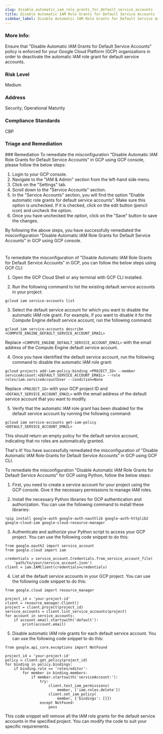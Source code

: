 ```yaml
---
slug: disable_automatic_iam_role_grants_for_default_service_accounts
title: Disable Automatic IAM Role Grants for Default Service Accounts
sidebar_label: Disable Automatic IAM Role Grants for Default Service Accounts
---
```


### More Info:

Ensure that "Disable Automatic IAM Grants for Default Service Accounts" policy is enforced for your Google Cloud Platform (GCP) organizations in order to deactivate the automatic IAM role grant for default service accounts.

### Risk Level

Medium

### Address

Security, Operational Maturity

### Compliance Standards

CBP

### Triage and Remediation
<Tabs>
<Tab title='Remediation'>
### Remediation

<AccordionGroup>
<Accordion title='Using Console' defaultOpen='true'>
To remediate the misconfiguration "Disable Automatic IAM Role Grants for Default Service Accounts" in GCP using GCP console, please follow the below steps:

1. Login to your GCP console.
2. Navigate to the "IAM & Admin" section from the left-hand side menu.
3. Click on the "Settings" tab.
4. Scroll down to the "Service Accounts" section.
5. In the "Service Accounts" section, you will find the option "Enable automatic role grants for default service accounts". Make sure this option is unchecked. If it is checked, click on the edit button (pencil icon) and uncheck the option.
6. Once you have unchecked the option, click on the "Save" button to save the changes.

By following the above steps, you have successfully remediated the misconfiguration "Disable Automatic IAM Role Grants for Default Service Accounts" in GCP using GCP console.

#
</Accordion>

<Accordion title='Using CLI'>
To remediate the misconfiguration of "Disable Automatic IAM Role Grants for Default Service Accounts" in GCP, you can follow the below steps using GCP CLI:

1. Open the GCP Cloud Shell or any terminal with GCP CLI installed.

2. Run the following command to list the existing default service accounts in your project:

```
gcloud iam service-accounts list
```

3. Select the default service account for which you want to disable the automatic IAM role grant. For example, if you want to disable it for the Compute Engine default service account, run the following command:

```
gcloud iam service-accounts describe <COMPUTE_ENGINE_DEFAULT_SERVICE_ACCOUNT_EMAIL>
```

Replace `<COMPUTE_ENGINE_DEFAULT_SERVICE_ACCOUNT_EMAIL>` with the email address of the Compute Engine default service account.

4. Once you have identified the default service account, run the following command to disable the automatic IAM role grant:

```
gcloud projects add-iam-policy-binding <PROJECT_ID> --member serviceAccount:<DEFAULT_SERVICE_ACCOUNT_EMAIL> --role roles/iam.serviceAccountUser --condition=None
```

Replace `<PROJECT_ID>` with your GCP project ID and `<DEFAULT_SERVICE_ACCOUNT_EMAIL>` with the email address of the default service account that you want to modify.

5. Verify that the automatic IAM role grant has been disabled for the default service account by running the following command:

```
gcloud iam service-accounts get-iam-policy <DEFAULT_SERVICE_ACCOUNT_EMAIL>
```

This should return an empty policy for the default service account, indicating that no roles are automatically granted. 

That's it! You have successfully remediated the misconfiguration of "Disable Automatic IAM Role Grants for Default Service Accounts" in GCP using GCP CLI.
</Accordion>

<Accordion title='Using Python'>
To remediate the misconfiguration "Disable Automatic IAM Role Grants for Default Service Accounts" for GCP using Python, follow the below steps:

1. First, you need to create a service account for your project using the GCP console. Give it the necessary permissions to manage IAM roles.

2. Install the necessary Python libraries for GCP authentication and authorization. You can use the following command to install these libraries:

```
!pip install google-auth google-auth-oauthlib google-auth-httplib2 google-cloud-iam google-cloud-resource-manager
```

3. Authenticate and authorize your Python script to access your GCP project. You can use the following code snippet to do this:

```
from google.oauth2 import service_account
from google.cloud import iam

credentials = service_account.Credentials.from_service_account_file(
    'path/to/your/service_account.json')
client = iam.IAMClient(credentials=credentials)
```

4. List all the default service accounts in your GCP project. You can use the following code snippet to do this:

```
from google.cloud import resource_manager

project_id = 'your-project-id'
client = resource_manager.Client()
project = client.project(project_id)
service_accounts = client.list_service_accounts(project)
for account in service_accounts:
    if account.email.startswith('default'):
        print(account.email)
```

5. Disable automatic IAM role grants for each default service account. You can use the following code snippet to do this:

```
from google.api_core.exceptions import NotFound

project_id = 'your-project-id'
policy = client.get_policy(project_id)
for binding in policy.bindings:
    if binding.role == 'roles/editor':
        for member in binding.members:
            if member.startswith('serviceAccount:'):
                try:
                    client.test_iam_permissions(
                        member, ['iam.roles.delete'])
                    client.set_iam_policy(
                        member, {'bindings': []})
                except NotFound:
                    pass
```

This code snippet will remove all the IAM role grants for the default service accounts in the specified project. You can modify the code to suit your specific requirements.
</Accordion>

</AccordionGroup>
</Tab>
</Tabs>

